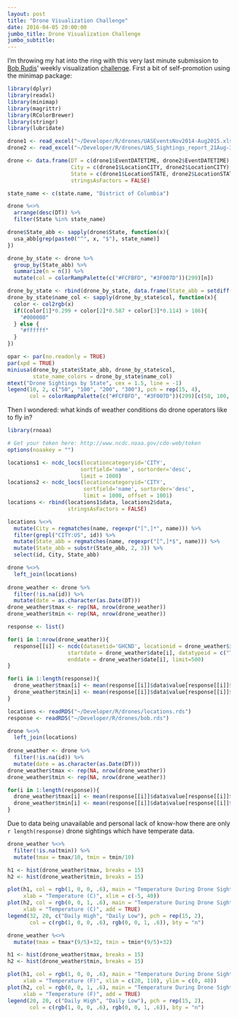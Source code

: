 ```yaml
---
layout: post
title: "Drone Visualization Challenge"
date: 2016-04-05 20:00:00
jumbo_title: Drone Visualization Challenge
jumbo_subtitle:
---
```


I'm throwing my hat into the ring with this very last
minute submission to [Bob Rudis](https://twitter.com/hrbrmstr)'
weekly visualization [challenge](https://rud.is/b/2016/03/30/introducing-a-weekly-r-python-js-etc-vis-challenge/). First a bit of self-promotion using the minimap
package:

```r
library(dplyr)
library(readxl)
library(minimap)
library(magrittr)
library(RColorBrewer)
library(stringr)
library(lubridate)

drone1 <- read_excel("~/Developer/R/drones/UASEventsNov2014-Aug2015.xls")
drone2 <- read_excel("~/Developer/R/drones/UAS_Sightings_report_21Aug-31Jan.xlsx")

drone <- data.frame(DT = c(drone1$EventDATETIME, drone2$EventDATETIME),
                    City = c(drone1$LocationCITY, drone2$LocationCITY),
                    State = c(drone1$LocationSTATE, drone2$LocationSTATE),
                    stringsAsFactors = FALSE)

state_name <- c(state.name, "District of Columbia")

drone %<>%
  arrange(desc(DT)) %>%
  filter(State %in% state_name)

drone$State_abb <- sapply(drone$State, function(x){
  usa_abb[grep(paste0("^", x, "$"), state_name)]
})

drone_by_state <- drone %>%
  group_by(State_abb) %>%
  summarize(n = n()) %>%
  mutate(col = colorRampPalette(c("#FCFBFD", "#3F007D"))(299)[n])

drone_by_state <- rbind(drone_by_state, data.frame(State_abb = setdiff(usa_abb, drone_by_state$State_abb), n = rep(0, 4), col = rep("#FFFFFF", 4), stringsAsFactors = FALSE))
drone_by_state$name_col <- sapply(drone_by_state$col, function(x){
  color <- col2rgb(x)
  if((color[1]*0.299 + color[2]*0.587 + color[3]*0.114) > 186){
    "#000000"
  } else {
    "#ffffff"
  }
})

opar <- par(no.readonly = TRUE)
par(xpd = TRUE)
miniusa(drone_by_state$State_abb, drone_by_state$col, 
        state_name_colors = drone_by_state$name_col)
mtext("Drone Sightings by State", cex = 1.5, line = -1)
legend(10, 2, c("50", "100", "200", "300"), pch = rep(15, 4),
       col = colorRampPalette(c("#FCFBFD", "#3F007D"))(299)[c(50, 100, 200, 299)], bty = "n")
```

Then I wondered: what kinds of weather conditions do drone
operators like to fly in?

```r
library(rnoaa)

# Get your token here: http://www.ncdc.noaa.gov/cdo-web/token
options(noaakey = "")

locations1 <- ncdc_locs(locationcategoryid='CITY', 
                       sortfield='name', sortorder='desc', 
                       limit = 1000)
locations2 <- ncdc_locs(locationcategoryid='CITY', 
                        sortfield='name', sortorder='desc', 
                        limit = 1000, offset = 1001)
locations <- rbind(locations1$data, locations2$data, 
                   stringsAsFactors = FALSE)

locations %<>%
  mutate(City = regmatches(name, regexpr("[^,]*", name))) %>%
  filter(grepl("CITY:US", id)) %>%
  mutate(State_abb = regmatches(name, regexpr("[^,]*$", name))) %>%
  mutate(State_abb = substr(State_abb, 2, 3)) %>%
  select(id, City, State_abb)

drone %<>%
  left_join(locations)
  
drone_weather <- drone %>%
  filter(!is.na(id)) %>%
  mutate(date = as.character(as.Date(DT)))
drone_weather$tmax <- rep(NA, nrow(drone_weather))
drone_weather$tmin <- rep(NA, nrow(drone_weather))

response <- list()

for(i in 1:nrow(drone_weather)){
  response[[i]] <- ncdc(datasetid='GHCND', locationid = drone_weather$id[i],
                   startdate = drone_weather$date[i], datatypeid = c("TMAX", "TMIN"),
                   enddate = drone_weather$date[i], limit=500)
}

for(i in 1:length(response)){
  drone_weather$tmax[i] <- mean(response[[i]]$data$value[response[[i]]$data$datatype == "TMAX"])
  drone_weather$tmin[i] <- mean(response[[i]]$data$value[response[[i]]$data$datatype == "TMIN"])
}
```

```r
locations <- readRDS("~/Developer/R/drones/locations.rds")
response <- readRDS("~/Developer/R/drones/bob.rds")

drone %<>%
  left_join(locations)
  
drone_weather <- drone %>%
  filter(!is.na(id)) %>%
  mutate(date = as.character(as.Date(DT)))
drone_weather$tmax <- rep(NA, nrow(drone_weather))
drone_weather$tmin <- rep(NA, nrow(drone_weather))

for(i in 1:length(response)){
  drone_weather$tmax[i] <- mean(response[[i]]$data$value[response[[i]]$data$datatype == "TMAX"])
  drone_weather$tmin[i] <- mean(response[[i]]$data$value[response[[i]]$data$datatype == "TMIN"])
}
```

Due to data being unavailable and personal lack of know-how
there are only `r length(response)` drone sightings which
have temperate data.

```r
drone_weather %<>%
  filter(!is.na(tmin)) %>%
  mutate(tmax = tmax/10, tmin = tmin/10)

h1 <- hist(drone_weather$tmax, breaks = 15)
h2 <- hist(drone_weather$tmin, breaks = 15)
```

```r
plot(h1, col = rgb(1, 0, 0, .6), main = "Temperature During Drone Sightings",
     xlab = "Temperature (C)", xlim = c(-5, 40))
plot(h2, col = rgb(0, 0, 1, .6), main = "Temperature During Drone Sightings",
     xlab = "Temperature (C)", add = TRUE)
legend(32, 20, c("Daily High", "Daily Low"), pch = rep(15, 2),
       col = c(rgb(1, 0, 0, .6), rgb(0, 0, 1, .6)), bty = "n")
```

```r
drone_weather %<>%
  mutate(tmax = tmax*(9/5)+32, tmin = tmin*(9/5)+32)

h1 <- hist(drone_weather$tmax, breaks = 15)
h2 <- hist(drone_weather$tmin, breaks = 15)
```

```r
plot(h1, col = rgb(1, 0, 0, .6), main = "Temperature During Drone Sightings",
     xlab = "Temperature (F)", xlim = c(20, 110), ylim = c(0, 40))
plot(h2, col = rgb(0, 0, 1, .6), main = "Temperature During Drone Sightings",
     xlab = "Temperature (F)", add = TRUE)
legend(20, 20, c("Daily High", "Daily Low"), pch = rep(15, 2),
       col = c(rgb(1, 0, 0, .6), rgb(0, 0, 1, .6)), bty = "n")
```
